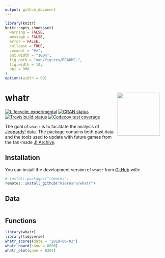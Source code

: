 ```yaml
---
output: github_document
---
```


<!-- README.md is generated from README.Rmd. Please edit that file -->

```r
library(knitr)
knitr::opts_chunk$set(
  warning = FALSE,
  message = FALSE,
  error = FALSE,
  collapse = TRUE,
  comment = "#>",
  out.width = "100%",
  fig.path = "man/figures/README-",
  fig.width = 10,
  dpi = 300
)
options(width = 99)
```

# whatr <img src='man/figures/logo.png' align="right" height="139" />

<!-- badges: start -->
[![Lifecycle: experimental][life_badge]][life_link]
[![CRAN status][cran_badge]][cran_link]
[![Travis build status][trav_badge]][trav_link]
[![Codecov test coverage][cov_badge]][cov_link]
<!-- badges: end -->

The goal of `whatr` is to facilitate the analysis of [Jeopardy!][j] data. The
package contains both past data and the tools used to update with future games
from the fan-made [J! Archive][ja].

## Installation

You can install the development version of `whatr` from [GitHub][gh] with:

``` r
# install.packages("remotes")
remotes::install_github("kiernann/whatr")
```

## Data

```r

```

## Functions

```r
library(whatr)
library(tidyverse)
whatr_scores(date = "2019-06-03")
whatr_board(show = 8006)
whatr_plot(game = 6304)
```

[life_badge]: https://img.shields.io/badge/lifecycle-experimental-orange.svg
[life_link]: https://www.tidyverse.org/lifecycle/#experimental
[cran_badge]: https://www.r-pkg.org/badges/version/whatr
[cran_link]: https://CRAN.R-project.org/package=whatr
[trav_badge]: https://travis-ci.org/kiernann/whatr.svg?branch=master
[trav_link]: https://travis-ci.org/kiernann/whatr
[cov_badge]: https://codecov.io/gh/kiernann/whatr/branch/master/graph/badge.svg
[cov_link]: https://codecov.io/gh/kiernann/whatr?branch=master'
[ja]: http://j-archive.com/
[j]: https://www.jeopardy.com/
[gh]: https://github.com/kiernann/whatr
